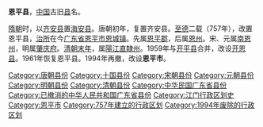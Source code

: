'''恩平县'''，[[中国|中国]]古旧[[县|县]]名。

[[隋朝|隋朝]]时，以[[齐安县|齐安县]]置[[海安县_(开皇)|海安县]]。唐朝初年，复置齐安县。[[至德_(唐朝)|至德]]二载（757年），改置恩平县，[[治所|治所]]在今[[广东省|广东省]][[恩平市|恩平市]][[恩城镇|恩城镇]]。先属[[恩平郡|恩平郡]]，后属[[恩州_(唐朝)|恩州]]。宋、元属[[南恩州|南恩州]]，明属[[肇庆府|肇庆府]]。[[清末|清朝末年]]，属[[陽江直隸州|陽江直隸州]]。1959年与[[开平县|开平县]]合并，改设[[开恩县|开恩县]]。1961年恢复恩平县。1994年再撤，改设'''恩平市'''。

{{岡州|state=autocollapse}}
{{中華民國廣東省行政區劃}}
{{广东行政区划小作品}}
{{DEFAULTSORT:E}}
[[Category:唐朝县份|Category:唐朝县份]]
[[Category:十国县份|Category:十国县份]]
[[Category:宋朝县份|Category:宋朝县份]]
[[Category:元朝县份|Category:元朝县份]]
[[Category:明朝县份|Category:明朝县份]]
[[Category:清朝县份|Category:清朝县份]]
[[Category:中华民国广东省县份|Category:中华民国广东省县份]]
[[Category:已撤消的中华人民共和国广东省县份|Category:已撤消的中华人民共和国广东省县份]]
[[Category:江门行政区划史|Category:江门行政区划史]]
[[Category:恩平市|Category:恩平市]]
[[Category:757年建立的行政区划|Category:757年建立的行政区划]]
[[Category:1994年废除的行政区划|Category:1994年废除的行政区划]]